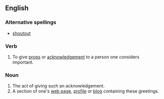 ==English==
===Alternative spellings===
*[[shoutout]]

===Verb===
#To give [[props]] or [[acknowledgement]] to a person one considers important.

===Noun===
#The act of giving such an acknowledgement.
#A section of one's [[web page]], [[profile]] or [[blog]] containing these greetings.
